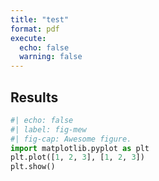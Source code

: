 ```yaml
---
title: "test"
format: pdf
execute:
  echo: false
  warning: false
---
```


## Results

```python
#| echo: false
#| label: fig-mew
#| fig-cap: Awesome figure.
import matplotlib.pyplot as plt
plt.plot([1, 2, 3], [1, 2, 3])
plt.show()
```